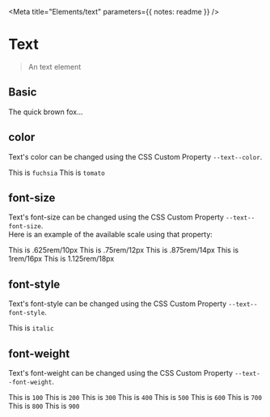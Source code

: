 

<Meta title="Elements/text" parameters={{ notes: readme }} />

# Text

> An text element

## Basic

<Preview>
  <span data-text>
    The quick brown fox...
  </span>
</Preview>

## color

Text's color can be changed using the CSS Custom Property `--text--color`.  

<Preview>
  <Story name="color">
    <div style={{ display: "grid" }}>
      <span data-text style={{ "--text--color": "fuchsia" }}>
        This is <code>fuchsia</code>
      </span>
      <span data-text style={{ "--text--color": "tomato" }}>
        This is <code>tomato</code>
      </span>
    </div>
  </Story>
</Preview>

## font-size

Text's font-size can be changed using the CSS Custom Property `--text--font-size`.  
Here is an example of the available scale using that property:

<Preview>
  <Story name="font-size">
    <div style={{ display: "grid" }}>
      <span data-text style={{ "--text--font-size": ".625rem" }}>
        This is .625rem/10px
      </span>
      <span data-text style={{ "--text--font-size": ".75rem" }}>
        This is .75rem/12px
      </span>
      <span data-text style={{ "--text--font-size": ".875rem" }}>
        This is .875rem/14px
      </span>
      <span data-text style={{ "--text--font-size": "1rem" }}>
        This is 1rem/16px
      </span>
      <span data-text style={{ "--text--font-size": "1.125rem" }}>
        This is 1.125rem/18px
      </span>
    </div>
  </Story>
</Preview>

## font-style

Text's font-style can be changed using the CSS Custom Property `--text--font-style`.  

<Preview>
  <Story name="font-style">
    <div style={{ display: "grid" }}>
      <span data-text style={{ "--text--font-style": "italic" }}>
        This is <code>italic</code>
      </span>
    </div>
  </Story>
</Preview>

## font-weight

Text's font-weight can be changed using the CSS Custom Property `--text--font-weight`.  

<Preview>
  <Story name="font-weight">
    <div style={{ display: "grid" }}>
      <span data-text style={{ "--text--font-weight": "100" }}>
        This is <code>100</code>
      </span>
      <span data-text style={{ "--text--font-weight": "200" }}>
        This is <code>200</code>
      </span>
      <span data-text style={{ "--text--font-weight": "300" }}>
        This is <code>300</code>
      </span>
      <span data-text style={{ "--text--font-weight": "400" }}>
        This is <code>400</code>
      </span>
      <span data-text style={{ "--text--font-weight": "500" }}>
        This is <code>500</code>
      </span>
      <span data-text style={{ "--text--font-weight": "600" }}>
        This is <code>600</code>
      </span>
      <span data-text style={{ "--text--font-weight": "700" }}>
        This is <code>700</code>
      </span>
      <span data-text style={{ "--text--font-weight": "800" }}>
        This is <code>800</code>
      </span>
      <span data-text style={{ "--text--font-weight": "900" }}>
        This is <code>900</code>
      </span>
    </div>
  </Story>
</Preview>